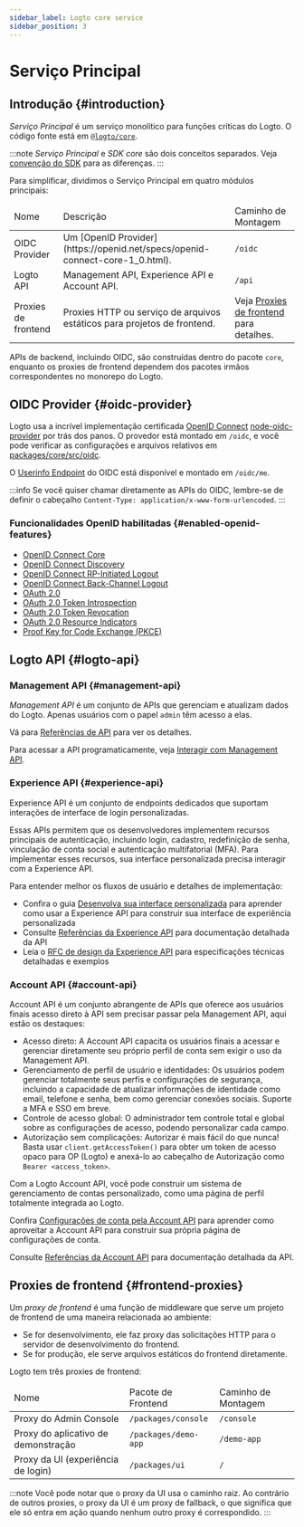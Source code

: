```yaml
---
sidebar_label: Logto core service
sidebar_position: 3
---
```


# Serviço Principal

## Introdução \{#introduction}

_Serviço Principal_ é um serviço monolítico para funções críticas do Logto. O código fonte está em [`@logto/core`](https://github.com/logto-io/logto/tree/master/packages/core).

:::note
_Serviço Principal_ e _SDK core_ são dois conceitos separados. Veja [convenção do SDK](/developers/sdk-conventions) para as diferenças.
:::

Para simplificar, dividimos o Serviço Principal em quatro módulos principais:

<table>
  <thead>
    <tr>
      <td>Nome</td>
      <td>Descrição</td>
      <td>Caminho de Montagem</td>
    </tr>
  </thead>
  <tbody>
    <tr>
      <td>OIDC Provider</td>
      <td>Um [OpenID Provider](https://openid.net/specs/openid-connect-core-1_0.html).</td>
      <td>
        <code>/oidc</code>
      </td>
    </tr>
    <tr>
      <td>Logto API</td>
      <td>Management API, Experience API e Account API.</td>
      <td>
        <code>/api</code>
      </td>
    </tr>
    <tr>
      <td>Proxies de frontend</td>
      <td>Proxies HTTP ou serviço de arquivos estáticos para projetos de frontend.</td>
      <td>
        Veja <a href="#frontend-proxies">Proxies de frontend</a> para detalhes.
      </td>
    </tr>
  </tbody>
</table>

APIs de backend, incluindo OIDC, são construídas dentro do pacote `core`, enquanto os proxies de frontend dependem dos pacotes irmãos correspondentes no monorepo do Logto.

## OIDC Provider \{#oidc-provider}

Logto usa a incrível implementação certificada [OpenID Connect](https://openid.net/connect/) [node-oidc-provider](https://github.com/panva/node-oidc-provider) por trás dos panos. O provedor está montado em `/oidc`, e você pode verificar as configurações e arquivos relativos em [packages/core/src/oidc](https://github.com/logto-io/logto/tree/master/packages/core/src/oidc).

O [Userinfo Endpoint](https://openid.net/specs/openid-connect-core-1_0.html#UserInfo) do OIDC está disponível e montado em `/oidc/me`.

:::info
Se você quiser chamar diretamente as APIs do OIDC, lembre-se de definir o cabeçalho `Content-Type: application/x-www-form-urlencoded`.
:::

### Funcionalidades OpenID habilitadas \{#enabled-openid-features}

- [OpenID Connect Core](https://openid.net/specs/openid-connect-core-1_0.html)
- [OpenID Connect Discovery](https://openid.net/specs/openid-connect-discovery-1_0.html)
- [OpenID Connect RP-Initiated Logout](https://openid.net/specs/openid-connect-rpinitiated-1_0.html)
- [OpenID Connect Back-Channel Logout](https://openid.net/specs/openid-connect-backchannel-1_0-final.html)
- [OAuth 2.0](https://www.rfc-editor.org/rfc/rfc6749.html)
- [OAuth 2.0 Token Introspection](https://www.rfc-editor.org/rfc/rfc7662.html)
- [OAuth 2.0 Token Revocation](https://www.rfc-editor.org/rfc/rfc7009.html)
- [OAuth 2.0 Resource Indicators](https://www.rfc-editor.org/rfc/rfc8707.html)
- [Proof Key for Code Exchange (PKCE)](https://www.rfc-editor.org/rfc/rfc7636.html)

## Logto API \{#logto-api}

### Management API \{#management-api}

_Management API_ é um conjunto de APIs que gerenciam e atualizam dados do Logto. Apenas usuários com o papel `admin` têm acesso a elas.

Vá para [Referências de API](https://openapi.logto.io) para ver os detalhes.

Para acessar a API programaticamente, veja [Interagir com Management API](/integrate-logto/interact-with-management-api).

### Experience API \{#experience-api}

Experience API é um conjunto de endpoints dedicados que suportam interações de interface de login personalizadas.

Essas APIs permitem que os desenvolvedores implementem recursos principais de autenticação, incluindo login, cadastro, redefinição de senha, vinculação de conta social e autenticação multifatorial (MFA). Para implementar esses recursos, sua interface personalizada precisa interagir com a Experience API.

Para entender melhor os fluxos de usuário e detalhes de implementação:

- Confira o guia [Desenvolva sua interface personalizada](/customization/bring-your-ui/#develop-your-custom-ui) para aprender como usar a Experience API para construir sua interface de experiência personalizada
- Consulte [Referências da Experience API](https://openapi.logto.io/group/endpoint-experience) para documentação detalhada da API
- Leia o [RFC de design da Experience API](https://github.com/logto-io/rfcs/blob/master/draft/0004-experience-api.md) para especificações técnicas detalhadas e exemplos

### Account API \{#account-api}

Account API é um conjunto abrangente de APIs que oferece aos usuários finais acesso direto à API sem precisar passar pela Management API, aqui estão os destaques:

- Acesso direto: A Account API capacita os usuários finais a acessar e gerenciar diretamente seu próprio perfil de conta sem exigir o uso da Management API.
- Gerenciamento de perfil de usuário e identidades: Os usuários podem gerenciar totalmente seus perfis e configurações de segurança, incluindo a capacidade de atualizar informações de identidade como email, telefone e senha, bem como gerenciar conexões sociais. Suporte a MFA e SSO em breve.
- Controle de acesso global: O administrador tem controle total e global sobre as configurações de acesso, podendo personalizar cada campo.
- Autorização sem complicações: Autorizar é mais fácil do que nunca! Basta usar `client.getAccessToken()` para obter um token de acesso opaco para OP (Logto) e anexá-lo ao cabeçalho de Autorização como `Bearer <access_token>`.

Com a Logto Account API, você pode construir um sistema de gerenciamento de contas personalizado, como uma página de perfil totalmente integrada ao Logto.

Confira [Configurações de conta pela Account API](/end-user-flows/account-settings/by-account-api) para aprender como aproveitar a Account API para construir sua própria página de configurações de conta.

Consulte [Referências da Account API](https://openapi.logto.io/group/endpoint-my-account) para documentação detalhada da API.

## Proxies de frontend \{#frontend-proxies}

Um _proxy de frontend_ é uma função de middleware que serve um projeto de frontend de uma maneira relacionada ao ambiente:

- Se for desenvolvimento, ele faz proxy das solicitações HTTP para o servidor de desenvolvimento do frontend.
- Se for produção, ele serve arquivos estáticos do frontend diretamente.

Logto tem três proxies de frontend:

<table>
  <thead>
    <tr>
      <td>Nome</td>
      <td>Pacote de Frontend</td>
      <td>Caminho de Montagem</td>
    </tr>
  </thead>
  <tbody>
    <tr>
      <td>Proxy do Admin Console</td>
      <td>
        <code>/packages/console</code>
      </td>
      <td>
        <code>/console</code>
      </td>
    </tr>
    <tr>
      <td>Proxy do aplicativo de demonstração</td>
      <td>
        <code>/packages/demo-app</code>
      </td>
      <td>
        <code>/demo-app</code>
      </td>
    </tr>
    <tr>
      <td>Proxy da UI (experiência de login)</td>
      <td>
        <code>/packages/ui</code>
      </td>
      <td>
        <code>/</code>
      </td>
    </tr>
  </tbody>
</table>

:::note
Você pode notar que o proxy da UI usa o caminho raiz. Ao contrário de outros proxies, o proxy da UI é um proxy de fallback, o que significa que ele só entra em ação quando nenhum outro proxy é correspondido.
:::
